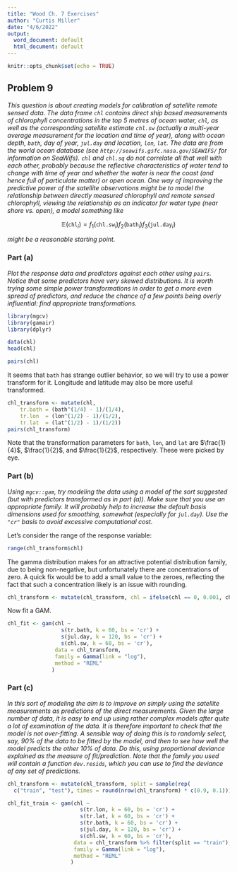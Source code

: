 ```yaml
---
title: "Wood Ch. 7 Exercises"
author: "Curtis Miller"
date: "4/6/2022"
output:
  word_document: default
  html_document: default
---
```


```r
knitr::opts_chunk$set(echo = TRUE)
```

## Problem 9

*This question is about creating models for calibration of satellite remote
sensed data. The data frame `chl` contains direct ship based measurements of
chlorophyll concentrations in the top 5 metres of ocean water, `chl`, as well as
the corresponding satellite estimate `chl.sw` (actually a multi-year average
measurement for the location and time of year), along with ocean depth, `bath`,
day of year, `jul.day` and location, `lon`, `lat`. The data are from the world
ocean database (see `http://seawifs.gsfc.nasa.gov/SEAWIFS/` for information on
SeaWifs). `chl` and `chl.sq` do not correlate all that well with each other,
probably because the reflective characteristics of water tend to change with
time of year and whether the water is near the coast (and hence full of
particulate matter) or open ocean. One way of improving the predictive power of
the satellite observations might be to model the relationship between directly
measured chlorophyll and remote sensed chlorophyll, viewing the relationship as
an indicator for water type (near shore vs. open), a model something like*

$$\mathbb{E}(\texttt{chl}_i) = f_1(\texttt{chl.sw}_i) f_2(\texttt{bath}_i)
f_3(\texttt{jul.day}_i)$$

*might be a reasonable starting point.*

### Part (a)

*Plot the response data and predictors against each other using `pairs`. Notice
that some predictors have very skewed distributions. It is worth trying some
simple power transformations in order to get a more even spread of predictors,
and reduce the chance of a few points being overly influential: find appropriate
transformations.*

```r
library(mgcv)
library(gamair)
library(dplyr)

data(chl)
head(chl)

pairs(chl)
```

It seems that `bath` has strange outlier behavior, so we will try to use a power
transform for it. Longitude and latitude may also be more useful transformed.

```r
chl_transform <- mutate(chl,
    tr.bath = (bath^(1/4) - 1)/(1/4),
    tr.lon  = (lon^(1/2) - 1)/(1/2),
    tr.lat  = (lat^(1/2) - 1)/(1/2))
pairs(chl_transform)
```

Note that the transformation parameters for `bath`, `lon`, and `lat` are
$\frac{1}{4}$, $\frac{1}{2}$, and $\frac{1}{2}$, respectively. These were picked
by eye.

### Part (b)

*Using `mgcv::gam`, try modeling the data using a model of the sort suggested
(but with predictors transformed as in part (a)). Make sure that you use an
appropriate family. It will probably help to increase the default basis
dimensions used for smoothing, somewhat (especially for `jul.day`). Use the
`"cr"` basis to avoid excessive computational cost.*

Let's consider the range of the response variable:

```r
range(chl_transform$chl)
```

The gamma distribution makes for an attractive potential distribution family,
due to being non-negative, but unfortunately there are concentrations of zero. A
quick fix would be to add a small value to the zeroes, reflecting the fact that
such a concentration likely is an issue with rounding.

```r
chl_transform <- mutate(chl_transform, chl = ifelse(chl == 0, 0.001, chl))
```

Now fit a GAM.

```r
chl_fit <- gam(chl ~
                 s(tr.bath, k = 60, bs = 'cr') +
                 s(jul.day, k = 120, bs = 'cr') +
                 s(chl.sw, k = 60, bs = 'cr'),
               data = chl_transform,
               family = Gamma(link = "log"),
               method = "REML"
              )
```

### Part (c)

*In this sort of modeling the aim is to improve on simply using the satellite
measurements as predictions of the direct measurements. Given the large number
of data, it is easy to end up using rather complex models after quite a lot of
examination of the data. It is therefore important to check that the model is
not over-fitting. A sensible way of doing this is to randomly select, say, 90%
of the data to be fitted by the model, and then to see how well the model
predicts the other 10% of data. Do this, using proportional deviance explained
as the measure of fit/prediction. Note that the family you used will contain a
function `dev.resids`, which you can use to find the deviance of any set of
predictions.*

```r
chl_transform <- mutate(chl_transform, split = sample(rep(
  c("train", "test"), times = round(nrow(chl_transform) * c(0.9, 0.1)))))

chl_fit_train <- gam(chl ~
                       s(tr.lon, k = 60, bs = 'cr') +
                       s(tr.lat, k = 60, bs = 'cr') +
                       s(tr.bath, k = 60, bs = 'cr') +
                       s(jul.day, k = 120, bs = 'cr') +
                       s(chl.sw, k = 60, bs = 'cr'),
                     data = chl_transform %>% filter(split == "train"),
                     family = Gamma(link = "log"),
                     method = "REML"
                    )
```
